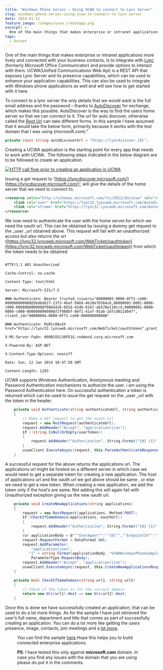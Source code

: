 ```yaml
---
title: "Windows Phone Series – Using UCWA to connect to Lync Server"
slug: windows-phone-series-using-ucwa-to-connect-to-lync-server
date: 2014-01-12
feature_image: /images/ucwa_createapp.png
excerpt: >-
  One of the main things that makes enterprise or intranet applications more lively and connected with your business contacts, is to integrate with Lync(http://office.microsoft.com/en-in/lync/) (formerly Microsoft Office Communicator) and provide...
tags:
  - Dotnet
---
```

One of the main things that makes enterprise or intranet applications more lively and connected with your business contacts, is to integrate with [Lync](http://office.microsoft.com/en-in/lync/) (formerly Microsoft Office Communicator) and provide options to interact with them. UCWA(Unified Communications Web Api) is a REST API that exposes Lync Server and its presence capabilities, which can be used to enhance your application capabilities. This can also be used to integrate with Windows phone applications as well and will see how to get started with it here.

To connect to a lync server the only details that we would want is the full email address and the password – thanks to [AutoDiscover](http://msdn.microsoft.com/en-us/library/office/jj900169\(v=exchg.150\).aspx) for exchange, which makes this possible. AutoDiscover is the way to find the users home server so that we can connect to it. The url for auto discover, otherwise called the [Root Url](https://ucwa.lync.com/documentation/GettingStarted-RootURL) can take different forms. In this sample I have assumed that it would take the below form, primarily because it works with the test domain that I was using (microsoft.com)."

```csharp
private const string autoDiscoverUrl = "https://lyncdiscover.{0}";

```

Creating a UCWA application is the starting point for every app that needs to work with UCWA.  The following steps indicated in the below diagram are to be followed to create an application.

[![HTTP call flow prior to creating an application in UCWA](/images/ucwa_createapp.png)](https://ucwa.lync.com/documentation/KeyTasks-CreateApplication)

Issuing a get request to ‘[https://lyncdiscover.microsoft.com/](https://lyncdiscover.microsoft.com/)’, will give the details of the home server that we need to connect to.

```xml
<resource xmlns="http://schemas.microsoft.com/rtc/2012/03/ucwa" rel="root" href="https://lync32.lyncweb.microsoft.com/Autodiscover/AutodiscoverService.svc/root?originalDomain=microsoft.com">
    <link rel="user" href="https://lync32.lyncweb.microsoft.com/Autodiscover/AutodiscoverService.svc/root/oauth/user?originalDomain=microsoft.com"/>
    <link rel="xframe" href="https://lync32.lyncweb.microsoft.com/Autodiscover/XFrame/XFrame.html"/>
</resource>

```

We now need to authenticate the user with the home server.for which we need the oauth url. This can be obtained by issuing a dummy get request to the \_user \_url obtained above. This request will fail with an unauthorized access but also returns the url ([https://lync32.lyncweb.microsoft.com/WebTicket/oauthtoken](https://lync32.lyncweb.microsoft.com/WebTicket/oauthtoken)) from which the token needs to be obtained

```

HTTP/1.1 401 Unauthorized

Cache-Control: no-cache

Content-Type: text/html

Server: Microsoft-IIS/7.5

WWW-Authenticate: Bearer trusted_issuers="00000002-0000-0ff1-ce00-000000000000@3bdbdd27-2373-4baf-9469-4b10e76564c6,00000001-0001-0000-c000-000000000000@f686d426-8d16-42db-81b7-ab578e110ccd,00000001-0000-0000-c000-000000000000@72f988bf-86f1-41af-91ab-2d7cd011db47", client_id="00000004-0000-0ff1-ce00-000000000000"

WWW-Authenticate: MsRtcOAuth href="https://lync32.lyncweb.microsoft.com/WebTicket/oauthtoken",grant_type="urn:microsoft.rtc:windows,urn:microsoft.rtc:passive,urn:microsoft.rtc:anonmeeting,password"

X-MS-Server-Fqdn: 000DCO2L50FE1G.redmond.corp.microsoft.com

X-Powered-By: ASP.NET

X-Content-Type-Options: nosniff

Date: Sun, 12 Jan 2014 10:47:50 GMT

Content-Length: 1293

```

UCWA supports Windows Authentication, Anonymous meeting and Password Authentication mechanisms to authorize the user. i am using the Password Authentication here. On successful authentication a token is returned which can be used to issue the get request on the \_user \_url with the token in the header.

```csharp
    private void Authenticate(string authenticateUrl, string authenticateToken, string authenticateTokenType)
    {
        // Make a GET request to get the ouath url
        request = new RestRequest(authenticateUrl);
        request.AddHeader("Accept", "application/json");
        if (!string.IsNullOrEmpty(userToken))
        {
            request.AddHeader("Authorization", String.Format("{0} {1}", authenticateTokenType, authenticateToken));
        }
        ucwaClient.ExecuteAsync(request, this.ParseAuthenticateResponse);
    }


```

A successful request for the above returns the applications url. The applications url might be hosted on a different server in which case we would need to get a separate token for creating a new application. The host of applications url and the oauth url we got above should be same , or else we need to get a new token. When creating a new application, we add the token only if the host’s are same. Not adding this will again fail with Unauthorized exception giving us the new oauth url.

```csharp
    private void CreateNewApplications(string applications)
    {
        request = new RestRequest(applications, Method.POST);
        if (CheckIfSameDomain(applications, oauthUrl))
        {
            request.AddHeader("Authorization", String.Format("{0} {1}", applicationTokenType, applicationToken));
        }
        var applicationBody = @"""UserAgent"":""{0}"",""EndpointId"":""{1}"",""Culture"":""en-US""";
        request.RequestFormat = DataFormat.Xml;
        request.AddParameter(
            "application/json",
           "{" + string.Format(applicationBody, "UCWAWindowsPhoneSample", Guid.NewGuid().ToString()) + "}",
            ParameterType.RequestBody);
        request.AddHeader("Accept", "application/json");
        ucwaClient.ExecuteAsync(request, this.CreateNewApplicationsResponse);
    }

    private bool CheckIfSameDomain(string url1, string url2)
    {
        // Check if the token is for the correct domain
        return new Uri(url1).Host == new Uri(url2).Host;
    }

```

Once this is done we have successfully created an application, that can be used to do a lot more things. As for the sample I have just retrieved the user’s full name, department and title that comes as part of successfully creating an application. You can do a lot more like getting the users presence, image, contacts, join meetings and a [lot more](https://ucwa.lync.com/documentation/core-features).

<Figure src="/images/ucwa_wp_login.png" caption="![image](/images/ucwa_wp_loggedIn_details.png)" />

You can find the sample [here](https://github.com/rahulpnath/Blog/tree/master/UCWA.WindowsPhone).Hope this helps you to build connected enterprise applications.

**PS**: I have tested this only against **microsoft.com** domain. In case you find any issues with the domain that you are using please do put it in the comments.